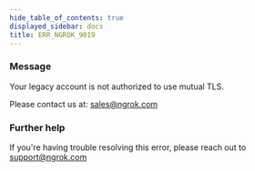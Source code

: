 ```yaml
---
hide_table_of_contents: true
displayed_sidebar: docs
title: ERR_NGROK_9019
---
```


### Message

Your legacy account is not authorized to use mutual TLS.

Please contact us at: sales@ngrok.com

### Further help

If you're having trouble resolving this error, please reach out to [support@ngrok.com](mailto:support@ngrok.com?subject=Help%20with%20ERR_NGROK_9019)
